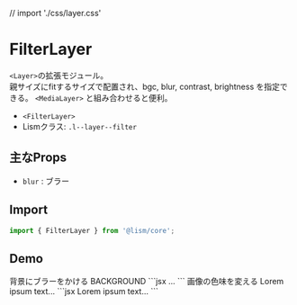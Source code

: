 // import './css/layer.css'

# FilterLayer

`<Layer>`の拡張モジュール。  
親サイズにfitするサイズで配置され、bgc, blur, contrast, brightness を指定できる。
`<MediaLayer>` と組み合わせると便利。

- `<FilterLayer>`
- Lismクラス: `.l--layer--filter`


## 主なProps
- `blur` : ブラー

## Import

```js
import { FilterLayer } from '@lism/core';
```


## Demo


<Demo className="">
	<Demo.Title>
		背景にブラーをかける
	</Demo.Title>
	<Demo.Preview resize p={20}>
		<Stack hasLayer p={20} gap={20}>
			<Text fz="4xl" fw="bold" ta="center">BACKGROUND</Text>
			<DammyText length="l" />
			<FilterLayer blur="8px" bgc="rgb(255 255 255 / 50%)" />
		</Stack>
	</Demo.Preview>
	<Demo.Code>
		```jsx
		<Box hasLayer p={20}>
			...
			<FilterLayer blur="4px" bgc="rgb(255 255 255 / 50%)" />
		</Box>
		```
	</Demo.Code>
</Demo>


<Demo className="">
	<Demo.Title>
		画像の色味を変える
	</Demo.Title>
	<Demo.Preview resize p={20}>
		<Frame aspect="4/3" c="white">
			<MediaLayer src="/img/demo-img.jpeg" alt="" width='960' height='640' />
			<FilterLayer contrast={1.1} grayscale={0.5}/>
			<Layer bottom="0" right="0" p={20}>Lorem ipsum text...</Layer>
		</Frame>
	</Demo.Preview>
	<Demo.Code>
		```jsx
		<Frame aspect="4/3" c="white">
			<MediaLayer src="/img/demo-img.jpeg" alt="" width='960' height='640' />
			<FilterLayer contrast={1.1} grayscale={0.5}/>
			<Layer bottom="0" right="0" p={20}>Lorem ipsum text...</Layer>
		</Frame>
		```
	</Demo.Code>
</Demo>
